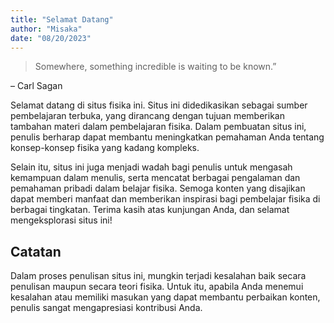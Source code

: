 ```yaml
---
title: "Selamat Datang"
author: "Misaka"
date: "08/20/2023"
---
```


:::{.epigraph}
> Somewhere, something incredible is waiting to be known."

-- Carl Sagan
:::

Selamat datang di situs fisika ini. Situs ini didedikasikan sebagai sumber pembelajaran terbuka, yang dirancang dengan tujuan memberikan tambahan materi dalam pembelajaran fisika. Dalam pembuatan situs ini, penulis berharap dapat membantu meningkatkan pemahaman Anda tentang konsep-konsep fisika yang kadang kompleks.

Selain itu, situs ini juga menjadi wadah bagi penulis untuk mengasah kemampuan dalam menulis, serta mencatat berbagai pengalaman dan pemahaman pribadi dalam belajar fisika. Semoga konten yang disajikan dapat memberi manfaat dan memberikan inspirasi bagi pembelajar fisika di berbagai tingkatan. Terima kasih atas kunjungan Anda, dan selamat mengeksplorasi situs ini!

:::{.callout-note appearance="simple"} 
## Catatan
Dalam proses penulisan situs ini, mungkin terjadi kesalahan baik secara penulisan maupun secara teori fisika. Untuk itu, apabila Anda menemui kesalahan atau memiliki masukan yang dapat membantu perbaikan konten, penulis sangat mengapresiasi kontribusi Anda.
:::

